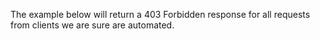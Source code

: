 
The example below will return a 403 Forbidden response for all requests from
clients we are sure are automated.

<SelectableContent client:load syncKey="language" frameworkSwitcher>
  <div slot="TS" slotIdx="1">
    <Code code={Step3TS} lang="ts" title="index.ts" mark={["ARCJET_KEY"]} />
  </div>
  <div slot="JS" slotIdx="2">
    <Code code={Step3JS} lang="ts" title="index.js" mark={["ARCJET_KEY"]} />
  </div>
</SelectableContent>
